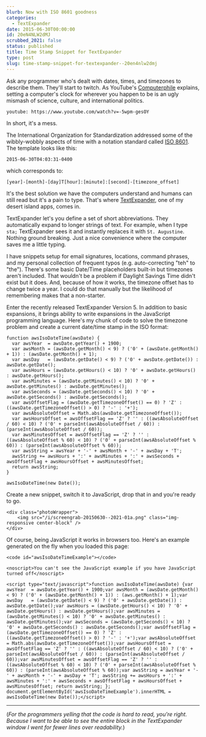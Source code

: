 ```yaml
---
blurb: Now with ISO 8601 goodness
categories:
  - TextExpander
date: 2015-06-30T00:00:00
id: 20eN4NLW2dMJ
scrubbed_2021: false
status: published
title: Time Stamp Snippet for TextExpander
type: post
slug: time-stamp-snippet-for-textexpander--20en4nlw2dmj
---
```


Ask any programmer who's dealt with dates, times, and timezones to describe them. They'll start to twitch. As YouTube's [Computerphile](https://www.youtube.com/watch?v=-5wpm-gesOY) explains, setting a computer's clock for wherever you happen to be is an ugly mismash of science, culture, and international politics.

`youtube: https://www.youtube.com/watch?v=-5wpm-gesOY`

In short, it's a mess.

The International Organization for Standardization addressed some of the wibbly-wobbly aspects of time with a notation standard called [ISO 8601](https://en.wikipedia.org/?title=ISO_8601). The template looks like this:

    2015-06-30T04:03:31-0400

which corresponds to:

    [year]-[month]-[day]T[hour]:[minute]:[second]-[timezone_offset]

It's the best solution we have the computers understand and humans can still read but it's a pain to type. That's where [TextExpander](https://smilesoftware.com/TextExpander/index.html), one of my desert island apps, comes in.

TextExpander let's you define a set of short abbreviations. They automatically expand to longer strings of text. For example, when I type `sta;` TextExpander sees it and instantly replaces it with `St. Augustine`. Nothing ground breaking. Just a nice convenience where the computer saves me a little typing. 

I have snippets setup for email signatures, locations, command phrases, and my personal collection of frequent typos (e.g. auto-correcting "teh" to "the"). There's some basic Date/Time placeholders built-in but timezones aren't included. That wouldn't be a problem if Daylight Savings Time didn't exist but it does. And, because of how it works, the timezone offset has to change twice a year. I could do that manually but the likelihood of remembering makes that a non-starter.

Enter the recently released TextExpander Version 5. In addition to basic expansions, it brings ability to write expansions in the JavaScript programming language. Here's my chunk of code to solve the timezone problem and create a current date/time stamp in the ISO format:

```javascript{numberLines: true}
function awsIsoDateTime(awsDate) {
  var awsYear  = awsDate.getYear() + 1900;
  var awsMonth = (awsDate.getMonth() < 9) ? ('0' + (awsDate.getMonth() + 1)) : (awsDate.getMonth() + 1);
  var awsDay   = (awsDate.getDate() < 9) ? ('0' + awsDate.getDate()) : awsDate.getDate();
  var awsHours = (awsDate.getHours() < 10) ? '0' + awsDate.getHours() : awsDate.getHours();
  var awsMinutes = (awsDate.getMinutes() < 10) ? '0' + awsDate.getMinutes() : awsDate.getMinutes();
  var awsSeconds = (awsDate.getSeconds() < 10) ? '0' + awsDate.getSeconds() : awsDate.getSeconds();
  var awsOffsetFlag = (awsDate.getTimezoneOffset() == 0) ? 'Z' : ((awsDate.getTimezoneOffset() > 0) ? '-' : '+');
  var awsAbsoluteOffset = Math.abs(awsDate.getTimezoneOffset());
  var awsHoursOffset = awsOffsetFlag == 'Z' ? '' : ((awsAbsoluteOffset / 60) < 10) ? ('0' + parseInt(awsAbsoluteOffset / 60)) : (parseInt(awsAbsoluteOffset / 60));
  var awsMinutesOffset = awsOffsetFlag == 'Z' ? '' : ((awsAbsoluteOffset % 60) < 10) ? ('0' + parseInt(awsAbsoluteOffset % 60)) : (parseInt(awsAbsoluteOffset % 60));
  var awsString = awsYear + '-' + awsMonth + '-' + awsDay + 'T';
  awsString += awsHours + ':' + awsMinutes + ':' + awsSeconds + awsOffsetFlag + awsHoursOffset + awsMinutesOffset;
  return awsString;
}

awsIsoDateTime(new Date());
```

Create a new snippet, switch it to JavaScript, drop that in and you're ready to go.

```
<div class="photoWrapper">
    <img src="/i/screengrab-20150630--2021-01a.png" class="img-responsive center-block" />
</div>
```

Of course, being JavaScript it works in browsers too. Here's an example generated on the fly when you loaded this page:

```
<code id="awsIsoDateTimeExample"></code>

<noscript>You can't see the JavaScript example if you have JavaScript turned off</noscript>

<script type="text/javascript">function awsIsoDateTime(awsDate) {var awsYear  = awsDate.getYear() + 1900;var awsMonth = (awsDate.getMonth() < 9) ? ('0' + (awsDate.getMonth() + 1)) : (aws.getMonth() + 1);var awsDay   = (awsDate.getDate() < 9) ? ('0' + awsDate.getDate()) : awsDate.getDate();var awsHours = (awsDate.getHours() < 10) ? '0' + awsDate.getHours() : awsDate.getHours();var awsMinutes = (awsDate.getMinutes() < 10) ? '0' + awsDate.getMinutes() : awsDate.getMinutes();var awsSeconds = (awsDate.getSeconds() < 10) ? '0' + awsDate.getSeconds() : awsDate.getSeconds();var awsOffsetFlag = (awsDate.getTimezoneOffset() == 0) ? 'Z' : ((awsDate.getTimezoneOffset() > 0) ? '-' : '+');var awsAbsoluteOffset = Math.abs(awsDate.getTimezoneOffset());var awsHoursOffset = awsOffsetFlag == 'Z' ? '' : ((awsAbsoluteOffset / 60) < 10) ? ('0' + parseInt(awsAbsoluteOffset / 60)) : (parseInt(awsAbsoluteOffset / 60));var awsMinutesOffset = awsOffsetFlag == 'Z' ? '' : ((awsAbsoluteOffset % 60) < 10) ? ('0' + parseInt(awsAbsoluteOffset % 60)) : (parseInt(awsAbsoluteOffset % 60));var awsString = awsYear + '-' + awsMonth + '-' + awsDay + 'T'; awsString += awsHours + ':' + awsMinutes + ':' + awsSeconds + awsOffsetFlag + awsHoursOffset + awsMinutesOffset; return awsString; }; document.getElementById('awsIsoDateTimeExample').innerHTML = awsIsoDateTime(new Date());</script>
```

---


(_For the programmers yelling that the code is hard to read, you're right. Because I want to be able to see the entire block in the TextExpander window I went for fewer lines over readability._)